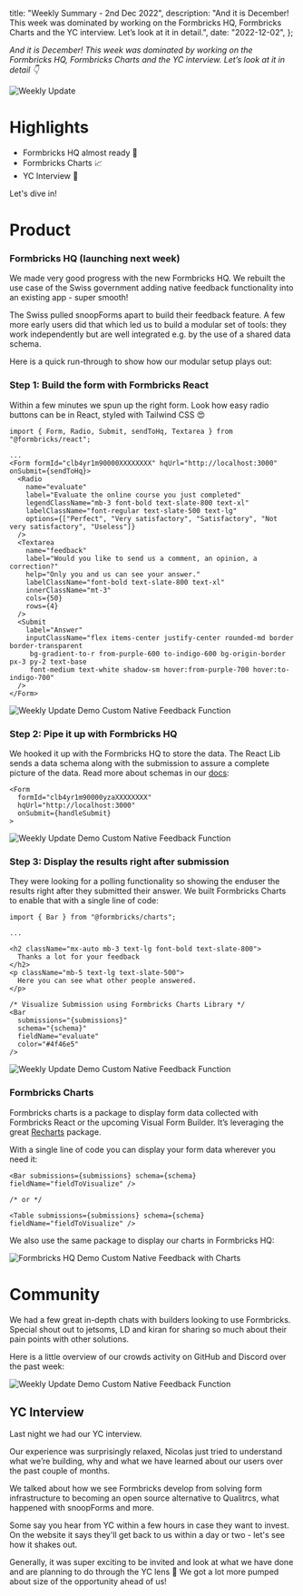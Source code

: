 

  title: "Weekly Summary - 2nd Dec 2022",
  description:
    "And it is December! This week was dominated by working on the Formbricks HQ, Formbricks Charts and the YC interview. Let’s look at it in detail.",
  date: "2022-12-02",
};

_And it is December! This week was dominated by working on the Formbricks HQ, Formbricks Charts and the YC interview. Let’s look at it in detail 👇_

<Image src={HeaderImage} alt="Weekly Update" className="rounded-lg" />

# Highlights

- Formbricks HQ almost ready 🚢
- Formbricks Charts 📈
- YC Interview 🍊

Let's dive in!

##

# Product

### Formbricks HQ (launching next week)

We made very good progress with the new Formbricks HQ. We rebuilt the use case of the Swiss government adding native feedback functionality into an existing app - super smooth!

<Callout title="Modular is the way" type="note">
  The Swiss pulled snoopForms apart to build their feedback feature. A few more early users did that which led
  us to build a modular set of tools: they work independently but are well integrated e.g. by the use of a
  shared data schema.
</Callout>

Here is a quick run-through to show how our modular setup plays out:

### Step 1: Build the form with Formbricks React

Within a few minutes we spun up the right form. Look how easy radio buttons can be in React, styled with Tailwind CSS 😍

```tsx
import { Form, Radio, Submit, sendToHq, Textarea } from "@formbricks/react";

...
<Form formId="clb4yr1m90000XXXXXXXX" hqUrl="http://localhost:3000" onSubmit={sendToHq}>
  <Radio
    name="evaluate"
    label="Evaluate the online course you just completed"
    legendClassName="mb-3 font-bold text-slate-800 text-xl"
    labelClassName="font-regular text-slate-500 text-lg"
    options={["Perfect", "Very satisfactory", "Satisfactory", "Not very satisfactory", "Useless"]}
  />
  <Textarea
    name="feedback"
    label="Would you like to send us a comment, an opinion, a correction?"
    help="Only you and us can see your answer."
    labelClassName="font-bold text-slate-800 text-xl"
    innerClassName="mt-3"
    cols={50}
    rows={4}
  />
  <Submit
    label="Answer"
    inputClassName="flex items-center justify-center rounded-md border border-transparent
     bg-gradient-to-r from-purple-600 to-indigo-600 bg-origin-border px-3 py-2 text-base
     font-medium text-white shadow-sm hover:from-purple-700 hover:to-indigo-700"
  />
</Form>
```

<Image src={Chart1} alt="Weekly Update Demo Custom Native Feedback Function" className="rounded-lg" />

### Step 2: Pipe it up with Formbricks HQ

We hooked it up with the Formbricks HQ to store the data. The React Lib sends a data schema along with the submission to assure a complete picture of the data. Read more about schemas in our [docs](/docs/formbricks-hq/schema):

```tsx
<Form
  formId="clb4yr1m90000yzaXXXXXXXX"
  hqUrl="http://localhost:3000"
  onSubmit={handleSubmit}
>
```

<Image src={Results1} alt="Weekly Update Demo Custom Native Feedback Function" className="rounded-lg" />

### Step 3: Display the results right after submission

They were looking for a polling functionality so showing the enduser the results right after they submitted their answer. We built Formbricks Charts to enable that with a single line of code:

```tsx
import { Bar } from "@formbricks/charts";

...

<h2 className="mx-auto mb-3 text-lg font-bold text-slate-800">
  Thanks a lot for your feedback
</h2>
<p className="mb-5 text-lg text-slate-500">
  Here you can see what other people answered.
</p>

/* Visualize Submission using Formbricks Charts Library */
<Bar
  submissions="{submissions}"
  schema="{schema}"
  fieldName="evaluate"
  color="#4f46e5"
/>
```

<Image src={Chart3} alt="Weekly Update Demo Custom Native Feedback Function" className="rounded-lg" />

### Formbricks Charts

Formbricks charts is a package to display form data collected with Formbricks React or the upcoming Visual Form Builder. It’s leveraging the great [Recharts](https://recharts.org) package.

With a single line of code you can display your form data wherever you need it:

```tsx
<Bar submissions={submissions} schema={schema} fieldName="fieldToVisualize" />

/* or */

<Table submissions={submissions} schema={schema} fieldName="fieldToVisualize" />
```

We also use the same package to display our charts in Formbricks HQ:

<Image src={Results2} alt="Formbricks HQ Demo Custom Native Feedback with Charts" className="rounded-lg" />

# Community

We had a few great in-depth chats with builders looking to use Formbricks. Special shout out to jetsoms, LD and kiran for sharing so much about their pain points with other solutions.

Here is a little overview of our crowds activity on GitHub and Discord over the past week:

<Image src={Crowd} alt="Weekly Update Demo Custom Native Feedback Function" className="rounded-lg" />

## YC Interview

Last night we had our YC interview.

Our experience was surprisingly relaxed, Nicolas just tried to understand what we’re building, why and what we have learned about our users over the past couple of months.

We talked about how we see Formbricks develop from solving form infrastructure to becoming an open source alternative to Qualitrcs, what happened with snoopForms and more.

Some say you hear from YC within a few hours in case they want to invest. On the website it says they'll get back to us within a day or two - let's see how it shakes out.

Generally, it was super exciting to be invited and look at what we have done and are planning to do through the YC lens 🚀 We got a lot more pumped about size of the opportunity ahead of us!

<NewsletterSignup />

